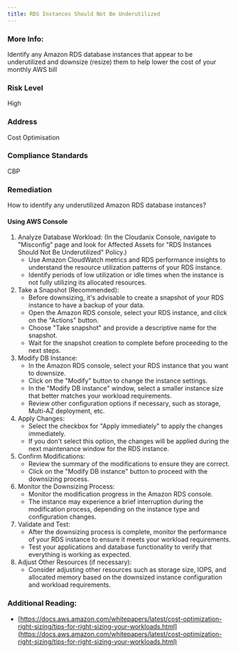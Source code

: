 ```yaml
---
title: RDS Instances Should Not Be Underutilized
---
```


### More Info:

Identify any Amazon RDS database instances that appear to be underutilized and downsize (resize) them to help lower the cost of your monthly AWS bill

### Risk Level

High

### Address

Cost Optimisation

### Compliance Standards

CBP

### Remediation

How to identify any underutilized Amazon RDS database instances?

#### Using AWS Console

1. Analyze Database Workload:
     (In the Cloudanix Console, navigate to "Misconfig" page and look for Affected Assets for "RDS Instances Should Not Be Underutilized" Policy.)
   - Use Amazon CloudWatch metrics and RDS performance insights to understand the resource utilization patterns of your RDS instance.
   - Identify periods of low utilization or idle times when the instance is not fully utilizing its allocated resources.
2. Take a Snapshot (Recommended):
   - Before downsizing, it's advisable to create a snapshot of your RDS instance to have a backup of your data.
   - Open the Amazon RDS console, select your RDS instance, and click on the "Actions" button.
   - Choose "Take snapshot" and provide a descriptive name for the snapshot.
   - Wait for the snapshot creation to complete before proceeding to the next steps.
3. Modify DB Instance:
   - In the Amazon RDS console, select your RDS instance that you want to downsize.
   - Click on the "Modify" button to change the instance settings.
   - In the "Modify DB instance" window, select a smaller instance size that better matches your workload requirements.
   - Review other configuration options if necessary, such as storage, Multi-AZ deployment, etc.
4. Apply Changes:
   - Select the checkbox for "Apply immediately" to apply the changes immediately.
   - If you don't select this option, the changes will be applied during the next maintenance window for the RDS instance.
5. Confirm Modifications:
   - Review the summary of the modifications to ensure they are correct.
   - Click on the "Modify DB instance" button to proceed with the downsizing process.
6. Monitor the Downsizing Process:
   - Monitor the modification progress in the Amazon RDS console.
   - The instance may experience a brief interruption during the modification process, depending on the instance type and configuration changes.
7. Validate and Test:
   - After the downsizing process is complete, monitor the performance of your RDS instance to ensure it meets your workload requirements.
   - Test your applications and database functionality to verify that everything is working as expected.
8. Adjust Other Resources (if necessary):
   - Consider adjusting other resources such as storage size, IOPS, and allocated memory based on the downsized instance configuration and workload requirements.

### Additional Reading:

- [https://docs.aws.amazon.com/whitepapers/latest/cost-optimization-right-sizing/tips-for-right-sizing-your-workloads.html](https://docs.aws.amazon.com/whitepapers/latest/cost-optimization-right-sizing/tips-for-right-sizing-your-workloads.html)
